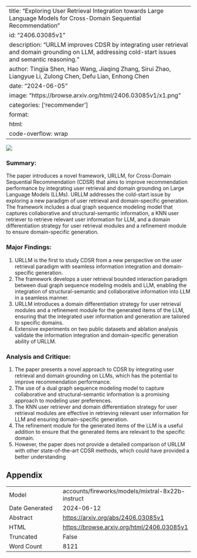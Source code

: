 
---
title: "Exploring User Retrieval Integration towards Large Language Models for Cross-Domain Sequential Recommendation"
id: "2406.03085v1"
description: "URLLM improves CDSR by integrating user retrieval and domain grounding on LLM, addressing cold-start issues and semantic reasoning."
author: Tingjia Shen, Hao Wang, Jiaqing Zhang, Sirui Zhao, Liangyue Li, Zulong Chen, Defu Lian, Enhong Chen
date: "2024-06-05"
image: "https://browse.arxiv.org/html/2406.03085v1/x1.png"
categories: ['recommender']
format:
  html:
    code-overflow: wrap
---

![](https://browse.arxiv.org/html/2406.03085v1/x1.png)

### Summary:

The paper introduces a novel framework, URLLM, for Cross-Domain Sequential Recommendation (CDSR) that aims to improve recommendation performance by integrating user retrieval and domain grounding on Large Language Models (LLMs). URLLM addresses the cold-start issue by exploring a new paradigm of user retrieval and domain-specific generation. The framework includes a dual graph sequence modeling model that captures collaborative and structural-semantic information, a KNN user retriever to retrieve relevant user information for LLM, and a domain differentiation strategy for user retrieval modules and a refinement module to ensure domain-specific generation.

### Major Findings:

1. URLLM is the first to study CDSR from a new perspective on the user retrieval paradigm with seamless information integration and domain-specific generation.
2. The framework develops a user retrieval bounded interaction paradigm between dual graph sequence modeling models and LLM, enabling the integration of structural-semantic and collaborative information into LLM in a seamless manner.
3. URLLM introduces a domain differentiation strategy for user retrieval modules and a refinement module for the generated items of the LLM, ensuring that the integrated user information and generation are tailored to specific domains.
4. Extensive experiments on two public datasets and ablation analysis validate the information integration and domain-specific generation ability of URLLM.

### Analysis and Critique:

1. The paper presents a novel approach to CDSR by integrating user retrieval and domain grounding on LLMs, which has the potential to improve recommendation performance.
2. The use of a dual graph sequence modeling model to capture collaborative and structural-semantic information is a promising approach to modeling user preferences.
3. The KNN user retriever and domain differentiation strategy for user retrieval modules are effective in retrieving relevant user information for LLM and ensuring domain-specific generation.
4. The refinement module for the generated items of the LLM is a useful addition to ensure that the generated items are relevant to the specific domain.
5. However, the paper does not provide a detailed comparison of URLLM with other state-of-the-art CDSR methods, which could have provided a better understanding

## Appendix

|          |          |
|----------|----------|
| Model     | accounts/fireworks/models/mixtral-8x22b-instruct       |
| Date Generated     | 2024-06-12       |
| Abstract | [https://arxiv.org/abs/2406.03085v1](https://arxiv.org/abs/2406.03085v1)        |
| HTML     | [https://browse.arxiv.org/html/2406.03085v1](https://browse.arxiv.org/html/2406.03085v1)       |
| Truncated       | False       |
| Word Count       | 8121       |